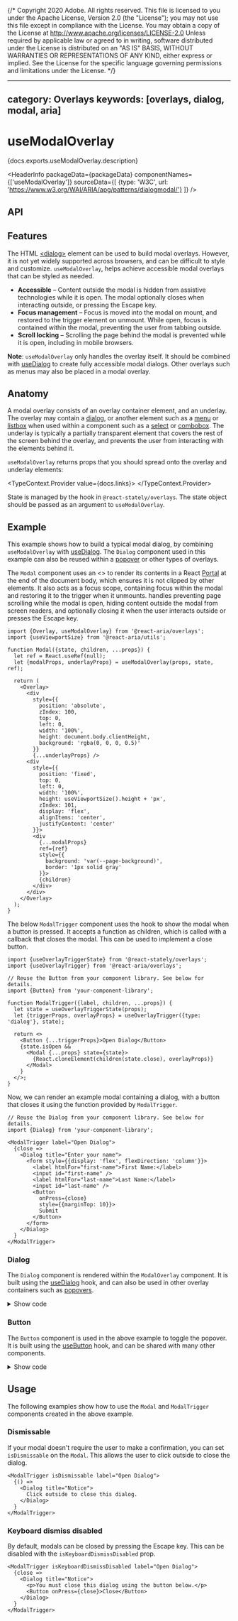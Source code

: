 {/* Copyright 2020 Adobe. All rights reserved.
This file is licensed to you under the Apache License, Version 2.0 (the "License");
you may not use this file except in compliance with the License. You may obtain a copy
of the License at http://www.apache.org/licenses/LICENSE-2.0
Unless required by applicable law or agreed to in writing, software distributed under
the License is distributed on an "AS IS" BASIS, WITHOUT WARRANTIES OR REPRESENTATIONS
OF ANY KIND, either express or implied. See the License for the specific language
governing permissions and limitations under the License. */}



---
category: Overlays
keywords: [overlays, dialog, modal, aria]
---

# useModalOverlay

<PageDescription>{docs.exports.useModalOverlay.description}</PageDescription>

<HeaderInfo
  packageData={packageData}
  componentNames={['useModalOverlay']}
  sourceData={[
    {type: 'W3C', url: 'https://www.w3.org/WAI/ARIA/apg/patterns/dialogmodal/'}
  ]} />

## API

<FunctionAPI function={docs.exports.useModalOverlay} links={docs.links} />

## Features

The HTML [&lt;dialog&gt;](https://developer.mozilla.org/en-US/docs/Web/HTML/Element/dialog) element can be used to build modal overlays. However, it is not yet widely supported across browsers, and can be difficult to style and customize. `useModalOverlay`, helps achieve accessible modal overlays that can be styled as needed.

* **Accessible** – Content outside the modal is hidden from assistive technologies while it is open. The modal optionally closes when interacting outside, or pressing the <Keyboard>Escape</Keyboard> key.
* **Focus management** – Focus is moved into the modal on mount, and restored to the trigger element on unmount. While open, focus is contained within the modal, preventing the user from tabbing outside.
* **Scroll locking** – Scrolling the page behind the modal is prevented while it is open, including in mobile browsers.

**Note**: `useModalOverlay` only handles the overlay itself. It should be combined
with [useDialog](useDialog.html) to create fully accessible modal dialogs. Other overlays
such as menus may also be placed in a modal overlay.

## Anatomy

<Anatomy />

A modal overlay consists of an overlay container element, and an underlay. The overlay may contain a [dialog](useDialog.html), or another element such as a [menu](useMenu.html) or [listbox](useListBox.html) when used within a component such as a [select](useSelect.html) or [combobox](useComboBox.html). The underlay is typically a partially transparent element that covers the rest of the screen behind the overlay, and prevents the user from interacting with the elements behind it.

`useModalOverlay` returns props that you should spread onto the overlay and underlay elements:

<TypeContext.Provider value={docs.links}>
  <InterfaceType properties={docs.links[docs.exports.useModalOverlay.return.id].properties} />
</TypeContext.Provider>

State is managed by the <TypeLink links={statelyDocs.links} type={statelyDocs.exports.useOverlayTriggerState} />
hook in `@react-stately/overlays`. The state object should be passed as an argument to `useModalOverlay`.

## Example

This example shows how to build a typical modal dialog, by combining `useModalOverlay` with [useDialog](useDialog.html). The `Dialog` component used in this example can also be reused within a [popover](usePopover.html) or other types of overlays.

The `Modal` component uses an &lt;<TypeLink links={docs.links} type={docs.exports.Overlay} />&gt; to render its contents in a React [Portal](https://reactjs.org/docs/portals.html) at the end of the document body, which ensures it is not clipped by other elements. It also acts as a focus scope, containing focus within the modal and restoring it to the trigger when it unmounts. <TypeLink links={docs.links} type={docs.exports.useModalOverlay} /> handles preventing page scrolling while the modal is open, hiding content outside the modal from screen readers, and optionally closing it when the user interacts outside or presses the <Keyboard>Escape</Keyboard> key.

```tsx example export=true render=false
import {Overlay, useModalOverlay} from '@react-aria/overlays';
import {useViewportSize} from '@react-aria/utils';

function Modal({state, children, ...props}) {
  let ref = React.useRef(null);
  let {modalProps, underlayProps} = useModalOverlay(props, state, ref);

  return (
    <Overlay>
      <div
        style={{
          position: 'absolute',
          zIndex: 100,
          top: 0,
          left: 0,
          width: '100%',
          height: document.body.clientHeight,
          background: 'rgba(0, 0, 0, 0.5)'
        }}
        {...underlayProps} />
      <div
        style={{
          position: 'fixed',
          top: 0,
          left: 0,
          width: '100%',
          height: useViewportSize().height + 'px',
          zIndex: 101,
          display: 'flex',
          alignItems: 'center',
          justifyContent: 'center'
        }}>
        <div
          {...modalProps}
          ref={ref}
          style={{
            background: 'var(--page-background)',
            border: '1px solid gray'
          }}>
          {children}
        </div>
      </div>
    </Overlay>
  );
}
```

The below `ModalTrigger` component uses the <TypeLink links={docs.links} type={docs.exports.useOverlayTrigger} /> hook to show the modal when a button is pressed. It accepts a function as children, which is called with a callback that closes the modal. This can be used to implement a close button.

```tsx example export=true render=false
import {useOverlayTriggerState} from '@react-stately/overlays';
import {useOverlayTrigger} from '@react-aria/overlays';

// Reuse the Button from your component library. See below for details.
import {Button} from 'your-component-library';

function ModalTrigger({label, children, ...props}) {
  let state = useOverlayTriggerState(props);
  let {triggerProps, overlayProps} = useOverlayTrigger({type: 'dialog'}, state);

  return <>
    <Button {...triggerProps}>Open Dialog</Button>
    {state.isOpen &&
      <Modal {...props} state={state}>
        {React.cloneElement(children(state.close), overlayProps)}
      </Modal>
    }
  </>;
}
```

Now, we can render an example modal containing a dialog, with a button that closes it using the function provided by `ModalTrigger`.

```tsx example
// Reuse the Dialog from your component library. See below for details.
import {Dialog} from 'your-component-library';

<ModalTrigger label="Open Dialog">
  {close =>
    <Dialog title="Enter your name">
      <form style={{display: 'flex', flexDirection: 'column'}}>
        <label htmlFor="first-name">First Name:</label>
        <input id="first-name" />
        <label htmlFor="last-name">Last Name:</label>
        <input id="last-name" />
        <Button
          onPress={close}
          style={{marginTop: 10}}>
          Submit
        </Button>
      </form>
    </Dialog>
  }
</ModalTrigger>
```

### Dialog

The `Dialog` component is rendered within the `ModalOverlay` component. It is built using the [useDialog](useDialog.html) hook, and can also be used in other overlay containers such as [popovers](usePopover.html).

<details>
  <summary style={{fontWeight: 'bold'}}><ChevronRight size="S" /> Show code</summary>

```tsx example export=true render=false
import type {AriaDialogProps} from '@react-aria/dialog';
import {useDialog} from '@react-aria/dialog';

interface DialogProps extends AriaDialogProps {
  title?: React.ReactNode,
  children: React.ReactNode
}

function Dialog({title, children, ...props}: DialogProps) {
  let ref = React.useRef(null);
  let {dialogProps, titleProps} = useDialog(props, ref);

  return (
    <div {...dialogProps} ref={ref} style={{padding: 30}}>
      {title &&
        <h3 {...titleProps} style={{marginTop: 0}}>
          {title}
        </h3>
      }
      {children}
    </div>
  );
}
```

</details>

### Button

The `Button` component is used in the above example to toggle the popover. It is built using the [useButton](useButton.html) hook, and can be shared with many other components.

<details>
  <summary style={{fontWeight: 'bold'}}><ChevronRight size="S" /> Show code</summary>

```tsx example export=true render=false
import {useButton} from '@react-aria/button';

function Button(props) {
  let ref = props.buttonRef;
  let {buttonProps} = useButton(props, ref);
  return <button {...buttonProps} ref={ref} style={props.style}>{props.children}</button>;
}
```

</details>

## Usage

The following examples show how to use the `Modal` and `ModalTrigger` components created in the above example.

### Dismissable

If your modal doesn't require the user to make a confirmation, you can set `isDismissable`
on the `Modal`. This allows the user to click outside to close the dialog.

```tsx example
<ModalTrigger isDismissable label="Open Dialog">
  {() =>
    <Dialog title="Notice">
      Click outside to close this dialog.
    </Dialog>
  }
</ModalTrigger>
```

### Keyboard dismiss disabled

By default, modals can be closed by pressing the <Keyboard>Escape</Keyboard> key. This can be disabled with the `isKeyboardDismissDisabled` prop.

```tsx example
<ModalTrigger isKeyboardDismissDisabled label="Open Dialog">
  {close =>
    <Dialog title="Notice">
      <p>You must close this dialog using the button below.</p>
      <Button onPress={close}>Close</Button>
    </Dialog>
  }
</ModalTrigger>
```
